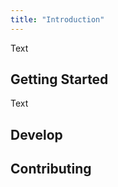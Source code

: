 ```yaml
---
title: "Introduction"
---
```


Text

## Getting Started[](#getting-started "Direct link to Getting Started")

Text

## Develop[](#develop "Direct link to Develop")

## Contributing[](#contributing "Direct link to Contributing")